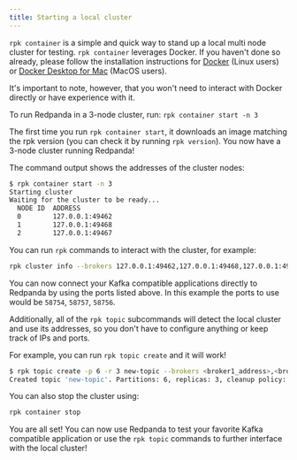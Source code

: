 ```yaml
---
title: Starting a local cluster
---
```


<head>
  <meta name="title" content="rpk Container commands | Redpanda Docs" />
  <meta name="description" content="rpk Container commands list" />
  <link rel="canonical" href="https://docs.redpanda.com/docs/reference/rpk/rpk-container/" />
</head>


`rpk container` is a simple and quick way to stand up a local multi node cluster
for testing. `rpk container` leverages Docker. If you haven't done so already,
please follow the installation instructions for
[Docker](https://docs.docker.com/engine/install/) (Linux users) or
[Docker Desktop for Mac](https://www.docker.com/products/docker-desktop) 
(MacOS users).

It's important to note, however, that you won't need to interact with Docker directly or have experience with it.

To run Redpanda in a 3-node cluster, run: `rpk container start -n 3`

The first time you run `rpk container start`, it downloads an image matching the rpk version (you can check it by running `rpk version`).
You now have a 3-node cluster running Redpanda!

The command output shows the addresses of the cluster nodes:

```bash
$ rpk container start -n 3
Starting cluster
Waiting for the cluster to be ready...
  NODE ID  ADDRESS          
  0        127.0.0.1:49462  
  1        127.0.0.1:49468  
  2        127.0.0.1:49467  
```

You can run `rpk` commands to interact with the cluster, for example:

```bash
rpk cluster info --brokers 127.0.0.1:49462,127.0.0.1:49468,127.0.0.1:49467
```

You can now connect your Kafka compatible applications directly to Redpanda
by using the ports listed above. In this example the ports to use would be
`58754`, `58757`, `58756`.

Additionally, all of the `rpk topic` subcommands will detect the local cluster and use its addresses, so you don't have to configure anything or keep track of IPs and ports.

For example, you can run `rpk topic create` and it will work!

```bash
$ rpk topic create -p 6 -r 3 new-topic --brokers <broker1_address>,<broker2_address>...
Created topic 'new-topic'. Partitions: 6, replicas: 3, cleanup policy: 'delete'
```

You can also stop the cluster using:

```bash
rpk container stop
```

You are all set! You can now use Redpanda to test your favorite Kafka
compatible application or use the `rpk topic` commands to further interface with
the local cluster!
